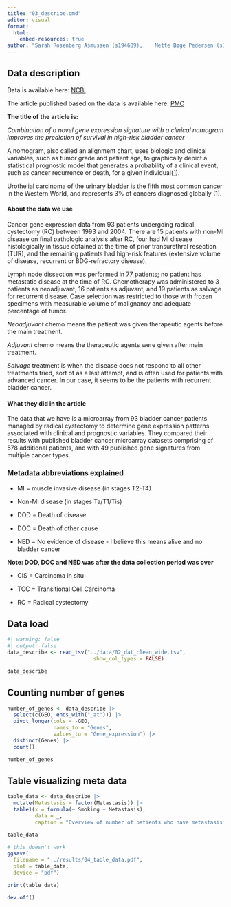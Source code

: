 ```yaml
---
title: "03_describe.qmd"
editor: visual
format:
  html:
    embed-resources: true
author: "Sarah Rosenberg Asmussen (s194689),	Mette Bøge Pedersen (s194679),	Caroline Amalie Bastholm Jensen (s213427), Jaime Noguera Piera (s233773), Yassine Turki (s231735)"
---
```


## Data description

Data is available here: [NCBI](https://www.ncbi.nlm.nih.gov/geo/query/acc.cgi?acc=GSE31684)

The article published based on the data is available here: [PMC](https://www.ncbi.nlm.nih.gov/pmc/articles/PMC3569085/)

**The title of the article is:**

*Combination of a novel gene expression signature with a clinical nomogram improves the prediction of survival in high-risk bladder cancer*

A nomogram, also called an alignment chart, uses biologic and clinical variables, such as tumor grade and patient age, to graphically depict a statistical prognostic model that generates a probability of a clinical event, such as cancer recurrence or death, for a given individual([1](https://newsnetwork.mayoclinic.org/discussion/what-the-heck-is-a-nomogram-and-other-medical-research-questions-answered/)).

Urothelial carcinoma of the urinary bladder is the fifth most common cancer in the Western World, and represents 3% of cancers diagnosed globally (1).

#### About the data we use

Cancer gene expression data from 93 patients undergoing radical cystectomy (RC) between 1993 and 2004. There are 15 patients with non-MI disease on final pathologic analysis after RC, four had MI disease histologically in tissue obtained at the time of prior transurethral resection (TUR), and the remaining patients had high-risk features (extensive volume of disease, recurrent or BDG-refractory disease).

Lymph node dissection was performed in 77 patients; no patient has metastatic disease at the time of RC. Chemotherapy was administered to 3 patients as neoadjuvant, 16 patients as adjuvant, and 19 patients as salvage for recurrent disease. Case selection was restricted to those with frozen specimens with measurable volume of malignancy and adequate percentage of tumor.

*Neoadjuvant* chemo means the patient was given therapeutic agents before the main treatment.

*Adjuvant* chemo means the therapeutic agents were given after main treatment.

*Salvage* treatment is when the disease does not respond to all other treatments tried, sort of as a last attempt, and is often used for patients with advanced cancer. In our case, it seems to be the patients with recurrent bladder cancer.

#### What they did in the article

The data that we have is a microarray from 93 bladder cancer patients managed by radical cystectomy to determine gene expression patterns associated with clinical and prognostic variables. They compared their results with published bladder cancer microarray datasets comprising of 578 additional patients, and with 49 published gene signatures from multiple cancer types.

### Metadata abbreviations explained

-   MI = muscle invasive disease (in stages T2-T4)

-   Non-MI disease (in stages Ta/T1/Tis)

-   DOD = Death of disease

-   DOC = Death of other cause

-   NED = No evidence of disease - I believe this means alive and no bladder cancer

**Note: DOD, DOC and NED was after the data collection period was over**

-   CIS = Carcinoma in situ

-   TCC = Transitional Cell Carcinoma

-   RC = Radical cystectomy

## Data load

```r
#| warning: false
#| output: false
data_describe <- read_tsv("../data/02_dat_clean_wide.tsv",
                            show_col_types = FALSE)

data_describe
```

## Counting number of genes

```r
number_of_genes <- data_describe |> 
  select(c(GEO, ends_with("_at"))) |> 
  pivot_longer(cols = -GEO,
               names_to = "Genes",
               values_to = "Gene_expression") |> 
  distinct(Genes) |> 
  count()

number_of_genes
```

## Table visualizing meta data

```r
table_data <- data_describe |> 
  mutate(Metastasis = factor(Metastasis)) |> 
  table1(x = formula(~ Smoking + Metastasis), 
         data = _,
         caption = "Overview of number of patients who have metastasis and smoking status")

table_data
```

```r
# this doesn't work
ggsave(
  filename = "../results/04_table_data.pdf",
  plot = table_data,
  device = "pdf")

print(table_data)

dev.off()
```

## 
